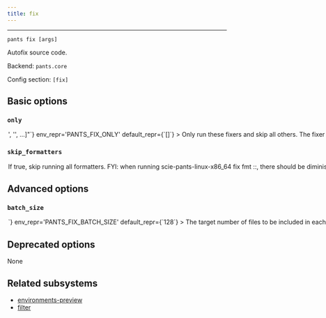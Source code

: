 ```yaml
---
title: fix
---
```



---

```
pants fix [args]
```

Autofix source code.

Backend: <span className="color--primary">`pants.core`</span>

Config section: <span className="color--primary">`[fix]`</span>

<span className={styles.options}>

## Basic options

### `only`

<Option
  cli_repr={`--fix-only="['<str>', '<str>', ...]"`}
  env_repr='PANTS_FIX_ONLY'
  default_repr={`[]`}
>

Only run these fixers and skip all others.

The fixer names are outputted at the final summary of running this goal, e.g. `autoflake` and `pyupgrade`. You can also run `fix --only=fake` to get a list of all activated fixers.

You can repeat this option, e.g. `fix --only=autoflake --only=pyupgrade` or `fix --only=['autoflake', 'pyupgrade']`.

</Option>

### `skip_formatters`

<Option
  cli_repr={`--[no-]fix-skip-formatters`}
  env_repr='PANTS_FIX_SKIP_FORMATTERS'
  default_repr={`False`}
>

If true, skip running all formatters.

FYI: when running `scie-pants-linux-x86_64 fix fmt ::`, there should be diminishing performance benefit to using this flag. Pants attempts to reuse the results from `fmt` when running `fix` where possible.

</Option>

## Advanced options

### `batch_size`

<Option
  cli_repr={`--fix-batch-size=<int>`}
  env_repr='PANTS_FIX_BATCH_SIZE'
  default_repr={`128`}
>

The target number of files to be included in each fixer batch.

Fixer processes are batched for a few reasons:

```
1. to avoid OS argument length limits (in processes which don't support argument files)
2. to support more stable cache keys than would be possible if all files were operated on in a single batch.
3. to allow for parallelism in fixer processes which don't have internal parallelism, or -- if they do support internal parallelism -- to improve scheduling behavior when multiple processes are competing for cores and so internal parallelism cannot be used perfectly.
```

In order to improve cache hit rates (see 2.), batches are created at stable boundaries, and so this value is only a "target" batch size (rather than an exact value).

</Option>

## Deprecated options

None

## Related subsystems

- [environments-preview](../subsystems/environments-preview.mdx)
- [filter](../subsystems/filter.mdx)

</span>
